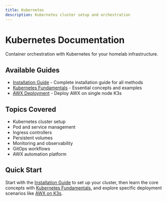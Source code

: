 ```yaml
---
title: Kubernetes
description: Kubernetes cluster setup and orchestration
---
```


# Kubernetes Documentation

Container orchestration with Kubernetes for your homelab infrastructure.

## Available Guides

- [Installation Guide](/docs/documentation/kubernetes/installation-guide) - Complete installation guide for all methods
- [Kubernetes Fundamentals](/docs/documentation/kubernetes/kubernetes-fundamentals) - Essential concepts and examples
- [AWX Deployment](/docs/documentation/kubernetes/awx-deployment) - Deploy AWX on single node K3s

## Topics Covered

- Kubernetes cluster setup
- Pod and service management
- Ingress controllers
- Persistent volumes
- Monitoring and observability
- GitOps workflows
- AWX automation platform

## Quick Start

Start with the [Installation Guide](/docs/documentation/kubernetes/installation-guide) to set up your cluster, then learn the core concepts with [Kubernetes Fundamentals](/docs/documentation/kubernetes/kubernetes-fundamentals), and explore specific deployment scenarios like [AWX on K3s](/docs/documentation/kubernetes/awx-deployment).